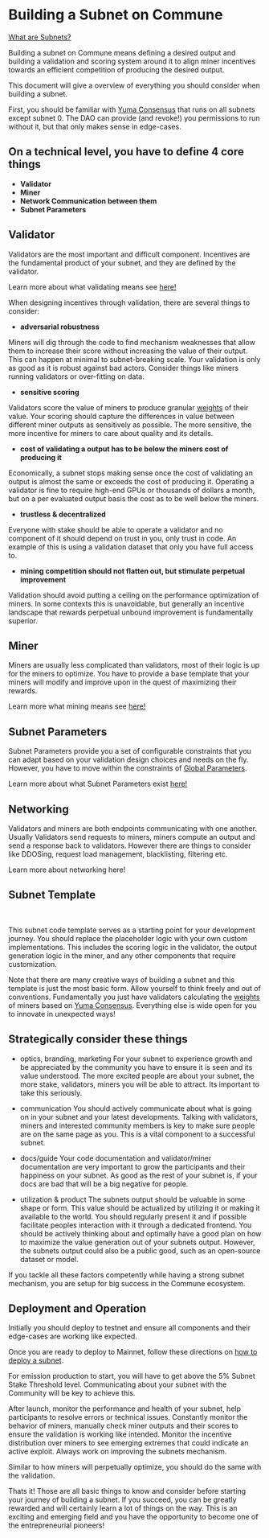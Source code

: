 
# Building a Subnet on Commune

[What are Subnets?](/docs/subnets/what-is-a-subnet)

Building a subnet on Commune means defining a desired output and building a validation and scoring system around it to align miner incentives towards an efficient competition of producing the desired output.

This document will give a overview of everything you should consider when building a subnet.

First, you should be familiar with [Yuma Consensus](/docs/subspace/yuma-consensus) that runs on all subnets except subnet 0. The DAO can provide (and revoke!) you permissions to run without it, but that only makes sense in edge-cases.

## On a technical level, you have to define 4 core things

- **Validator**
- **Miner**
- **Network Communication between them**
- **Subnet Parameters**

## Validator

Validators are the most important and difficult component. Incentives are the fundamental product of your subnet, and they are defined by the validator.

Learn more about what validating means see [here!](/docs/validating/what-is-validating)

When designing incentives through validation, there are several things to consider:

- **adversarial robustness**

Miners will dig through the code to find mechanism weaknesses that allow them to increase their score without increasing the value of their output. This can happen at minimal to subnet-breaking scale. Your validation is only as good as it is robust against bad actors. Consider things like miners running validators or over-fitting on data.

- **sensitive scoring**

Validators score the value of miners to produce granular [weights](/docs/concepts/weight-system) of their value. Your scoring should capture the differences in value between different miner outputs as sensitively as possible. The more sensitive, the more incentive for miners to care about quality and its details.

- **cost of validating a output has to be below the miners cost of producing it**

Economically, a subnet stops making sense once the cost of validating an output is almost the same or exceeds the cost of producing it. Operating a validator is fine to require high-end GPUs or thousands of dollars a month, but on a per evaluated output basis the cost as to be well below the miners.

- **trustless & decentralized**

Everyone with stake should be able to operate a validator and no component of it should depend on trust in you, only trust in code. An example of this is using a validation dataset that only you have full access to.

- **mining competition should not flatten out, but stimulate perpetual improvement**

Validation should avoid putting a ceiling on the performance optimization of miners. In some contexts this is unavoidable, but generally an incentive landscape that rewards perpetual unbound improvement is fundamentally superior.

## Miner

Miners are usually less complicated than validators, most of their logic is up for the miners to optimize. You have to provide a base template that your miners will modify and improve upon in the quest of maximizing their rewards.

Learn more what mining means see [here!](/docs/mining/what-is-mining)

## Subnet Parameters

Subnet Parameters provide you a set of configurable constraints that you can adapt based on your validation design choices and needs on the fly. However, you have to move within the constraints of [Global Parameters](/docs/subspace/global-parameters).

Learn more about what Subnet Parameters exist [here!](/docs/subnets/subnet-parameter)

## Networking

Validators and miners are both endpoints communicating with one another. Usually Validators send requests to miners, miners compute an output and send a response back to validators. However there are things to consider like DDOSing, request load management, blacklisting, filtering etc.

Learn more about networking here!

## Subnet Template

<SubnetTemplateCards />

<br />

This subnet code template serves as a starting point for your development journey. You should replace the placeholder logic with your own custom implementations. This includes the scoring logic in the validator, the output generation logic in the miner, and any other components that require customization.

Note that there are many creative ways of building a subnet and this template is just the most basic form. Allow yourself to think freely and out of conventions. Fundamentally you just have validators calculating the [weights](/docs/concepts/weight-system) of miners based on [Yuma Consensus](/docs/subspace/yuma-consensus). Everything else is wide open for you to innovate in unexpected ways!

## Strategically consider these things

- optics, branding, marketing
  For your subnet to experience growth and be appreciated by the community you have to ensure it is seen and its value understood. The more excited people are about your subnet, the more stake, validators, miners you will be able to attract. Its important to take this seriously.

- communication
  You should actively communicate about what is going on in your subnet and your latest developments. Talking with validators, miners and interested community members is key to make sure people are on the same page as you. This is a vital component to a successful subnet.

- docs/guide
  Your code documentation and validator/miner documentation are very important to grow the participants and their happiness on your subnet. As good as the rest of your subnet is, if your docs are bad that will be a big negative for people.

- utilization & product
  The subnets output should be valuable in some shape or form. This value should be actualized by utilizing it or making it available to the world. You should regularly present it and if possible facilitate peoples interaction with it through a dedicated frontend. You should be actively thinking about and optimally have a good plan on how to maximize the value generation out of your subnets output. However, the subnets output could also be a public good, such as an open-source dataset or model.

If you tackle all these factors competently while having a strong subnet mechanism, you are setup for big success in the Commune ecosystem.

## Deployment and Operation

Initially you should deploy to testnet and ensure all components and their edge-cases are working like expected.

Once you are ready to deploy to Mainnet, follow these directions on [how to deploy a subnet](/docs/subnets/deploying-a-subnet).

For emission production to start, you will have to get above the 5% Subnet Stake Threshold level. Communicating about your subnet with the Community will be key to achieve this.

After launch, monitor the performance and health of your subnet, help participants to resolve errors or technical issues. Constantly monitor the behavior of miners, manually check miner outputs and their scores to ensure the validation is working like intended. Monitor the incentive distribution over miners to see emerging extremes that could indicate an active exploit. Always work on improving the subnets mechanism.

Similar to how miners will perpetually optimize, you should do the same with the validation.

Thats it! Those are all basic things to know and consider before starting your journey of building a subnet. If you succeed, you can be greatly rewarded and will certainly learn a lot of things on the way. This is an exciting and emerging field and you have the opportunity to become one of the entrepreneurial pioneers!
